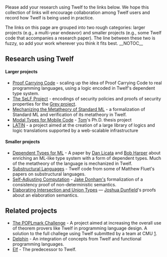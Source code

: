 Please add your research using Twelf to the links below.  We hope this collection of links will encourage collaboration among Twelf users and record how Twelf is being used in practice.  

The links on this page are grouped into two rough categories: larger projects (e.g., a multi-year endeavor) and smaller projects (e.g., some Twelf code that accompanies a research paper).  The line between these two is fuzzy, so add your work wherever you think it fits best. __NOTOC__

== Research using Twelf ==

==== Larger projects ====

* [http://www.cs.princeton.edu/sip/projects/pcc/ Proof Carrying Code] - scaling up the idea of Proof Carrying Code to real programming languages, using a logic encoded in Twelf's dependent type system.
* [http://www.cs.cmu.edu/~self/ The SeLF Project] - encodings of security policies and proofs of security properties for the [http://www.ece.cmu.edu/~grey/ Grey project].
* [http://www.cs.cmu.edu/~dklee/tslf/ Mechanizing the Metatheory of Standard ML] - a formalization of Standard ML and verification of its metatheory in Twelf. 
* [http://tom7.org/proposal/ Modal Types for Mobile Code] - [[User:Tom7|Tom]]'s Ph.D. thesis project
* [https://trac.omdoc.org/LATIN LATIN] - a project aimed at the creation of a large library of logics and logic translations supported by a web-scalable infrastructure

==== Smaller projects ====

* [http://www.cs.cmu.edu/~drl/pubs/lh05dmlproofs-tr/lh05dmlproofs-tr.pdf Dependent Types for ML] - A paper by [[User:drl|Dan Licata]] and [[User:rwh|Bob Harper]] about enriching an ML-like type system with a form of dependent types.  Much of the metatheory of the language is mechanized in Twelf.  
* [http://www.cs.cornell.edu/people/fluet/twelf/index.html Substructural Languages] - Twelf code from some of Matthew Fluet's papers on substructural languages.
* [http://www.cs.cmu.edu/~jdonham/aml-proof/ Self-Adjusting Computation] - [[User:JakeD|Jake Donham's]] formalization of a consistency proof of non-deterministic semantics.
* [http://www.cs.cmu.edu/~joshuad/papers/intcomp/ Elaborating Intersection and Union Types] — [[User:Joshua|Joshua Dunfield]]'s proofs about an elaboration semantics.

== Related projects ==

* [[poplmark:The POPLmark Challenge|The POPLmark Challenge]] - A project aimed at increasing the overall use of theorem provers like Twelf in programming language design. A solution to the full challege using Twelf submitted by a team at CMU [http://fling-l.seas.upenn.edu/~plclub/cgi-bin/poplmark/index.php?title=Submission_from_Carnegie_Mellon].
* [http://delphin.poswolsky.com/ Delphin] - An integration of concepts from Twelf and functional programming languages.
* [http://www.cs.cmu.edu/~fp/elf.html Elf] - The predecessor to Twelf.